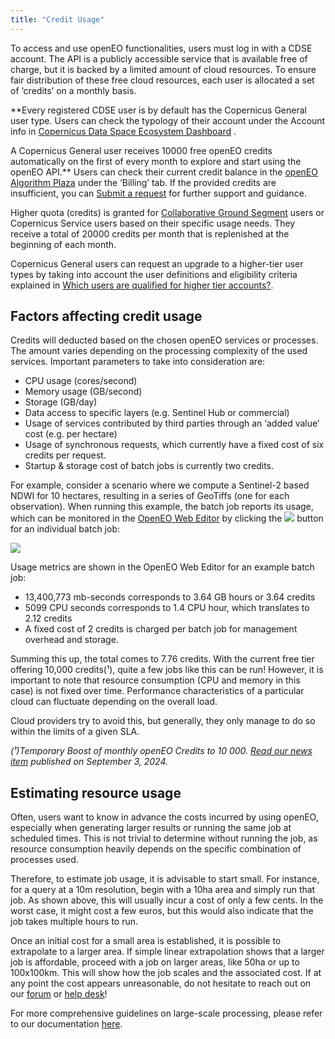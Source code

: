 ```yaml
---
title: "Credit Usage"
---
```


To access and use openEO functionalities, users must log in with a CDSE account. 
The API is a publicly accessible service that is available free of charge, but it is backed by a limited amount of cloud resources.
To ensure fair distribution of these free cloud resources, each user is allocated a set of 'credits' on a monthly basis.

**Every registered CDSE user is by default has the Copernicus General user type. Users can check the typology of their account under the Account info in [Copernicus Data Space Ecosystem Dashboard](https://shapps.dataspace.copernicus.eu/dashboard/#/){target="_blank"} . 

A Copernicus General user receives 10000 free openEO credits automatically on the first of every month to explore and start using the openEO API.** Users can check their current credit balance in the [openEO Algorithm Plaza](https://marketplace-portal.dataspace.copernicus.eu/billing){target="_blank"} under the 'Billing' tab. If the provided credits are insufficient, you can [Submit a request](https://helpcenter.dataspace.copernicus.eu/hc/en-gb){target="_blank"} for further support and guidance. 

Higher quota (credits) is granted for [Collaborative Ground Segment](https://sentinels.copernicus.eu/web/sentinel/missions/collaborative){target="_blank"} users or Copernicus Service users based on their specific usage needs. They receive a total of 20000 credits per month that is replenished at the beginning of each month.

Copernicus General users can request an upgrade to a higher-tier user types by taking into account the user definitions and eligibility criteria explained in [Which users are qualified for higher tier accounts?](https://documentation.dataspace.copernicus.eu/FAQ.html#which-users-are-qualified-for-higher-tier-accounts).

## Factors affecting credit usage

Credits will deducted based on the chosen openEO services or processes. The amount varies depending on the processing complexity of the used services. Important parameters to take into consideration are:

* CPU usage (cores/second)
* Memory usage (GB/second)
* Storage (GB/day)
* Data access to specific layers (e.g. Sentinel Hub or commercial)
* Usage of services contributed by third parties through an 'added value' cost (e.g. per hectare)
* Usage of synchronous requests, which currently have a fixed cost of six credits per request.
* Startup & storage cost of batch jobs is currently two credits.

For example, consider a scenario where we compute a Sentinel-2 based NDWI for 10 hectares, resulting in a series of GeoTiffs (one for each observation).
When running this example, the batch job reports its usage, which can be monitored in the [OpenEO Web Editor](https://openeo.dataspace.copernicus.eu/) by clicking the ![](./_images/batch_info.png) button for an individual batch job:

![](./_images/batchjob_metrics.png)

Usage metrics are shown in the OpenEO Web Editor for an example batch job:

* 13,400,773 mb-seconds corresponds to 3.64 GB hours or 3.64 credits 
* 5099 CPU seconds corresponds to 1.4 CPU hour, which translates to 2.12 credits
* A fixed cost of 2 credits is charged per batch job for management overhead and storage.
  
Summing this up, the total comes to 7.76 credits. With the current free tier offering 10,000 credits(¹), quite a few jobs like this can be run! 
However, it is important to note that resource consumption (CPU and memory in this case) is not fixed over time. Performance characteristics of a particular cloud can fluctuate depending on the overall load.

Cloud providers try to avoid this, but generally, they only manage to do so within the limits of a given SLA.

*(¹)Temporary Boost of monthly openEO Credits to 10 000. [Read our news item](https://dataspace.copernicus.eu/news/2024-9-3-temporary-boost-monthly-openeo-credits-10000-granted-user) published on September 3, 2024.*

## Estimating resource usage

Often, users want to know in advance the costs incurred by using openEO, especially when generating larger results or running the same job at scheduled times. This is not trivial to determine without running the job, as resource consumption heavily depends on the specific combination of processes used.

Therefore, to estimate job usage, it is advisable to start small. 
For instance, for a query at a 10m resolution, begin with a 10ha area and simply run that job. 
As shown above, this will usually incur a cost of only a few cents. 
In the worst case, it might cost a few euros, but this would also indicate that the job takes multiple hours to run.

Once an initial cost for a small area is established, it is possible to extrapolate to a larger area. If simple linear extrapolation shows that a larger job is affordable, proceed with a job on larger areas, like 50ha or up to 100x100km. This will show how the job scales and the associated cost. If at any point the cost appears unreasonable, do not hesitate to reach out on our [forum](https://forum.dataspace.copernicus.eu/) or [help desk](https://helpcenter.dataspace.copernicus.eu/hc/en-gb)!

For more comprehensive guidelines on large-scale processing, please refer to our documentation [here](./large_scale_processing.qmd).
